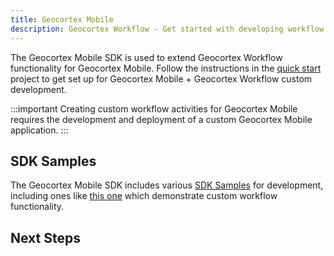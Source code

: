```yaml
---
title: Geocortex Mobile
description: Geocortex Workflow - Get started with developing workflow on Geocortex Mobile
---
```



The Geocortex Mobile SDK is used to extend Geocortex Workflow functionality for Geocortex Mobile. Follow the instructions in the [quick start](../mobile/quick-start.mdx) project to get set up for Geocortex Mobile + Geocortex Workflow custom development.

:::important
Creating custom workflow activities for Geocortex Mobile requires the development and deployment of a custom Geocortex Mobile application.
:::

## SDK Samples

<!-- TODO: check the SDK samples link -->

The Geocortex Mobile SDK includes various [SDK Samples](../mobile/samples.mdx) for development, including ones like [this one](https://github.com/geocortex/sdk-samples/workflow/custom-activity) which demonstrate custom workflow functionality.

## Next Steps

<UseCaseContainer>
    <UseCaseCard
        title="Implement a Custom Activity"
        description="Implement a custom activity for Geocortex Mobile"
        link="implement-custom-activity-server"
    />
    <UseCaseCard
        title="Implement a Custom Form Element"
        description="Implement a custom form element for Geocortex Mobile"
        link="implement-custom-form-elements-mobile"
    />
    <UseCaseCard
        title="Reference a Third Party library"
        description="Reference a third party library in Geocortex Mobile"
        link="reference-third-party-library-mobile"
    />
</UseCaseContainer>
